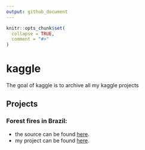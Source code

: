 ```yaml
---
output: github_document
---
```


<!-- README.md is generated from README.Rmd. Please edit that file -->

```r
knitr::opts_chunk$set(
  collapse = TRUE,
  comment = "#>"
)
```

# kaggle

<!-- badges: start -->
<!-- badges: end -->

The goal of kaggle is to archive all my kaggle projects


## Projects


### Forest fires in Brazil:
    
  - the source can be found [here](https://www.kaggle.com/gustavomodelli/forest-fires-in-brazil).
  - my project can be found [here](https://talesgomes27.github.io/kaggle/kaggle/forest-fires-in-brazil/Forest_fires_in_Brazil.html). 
